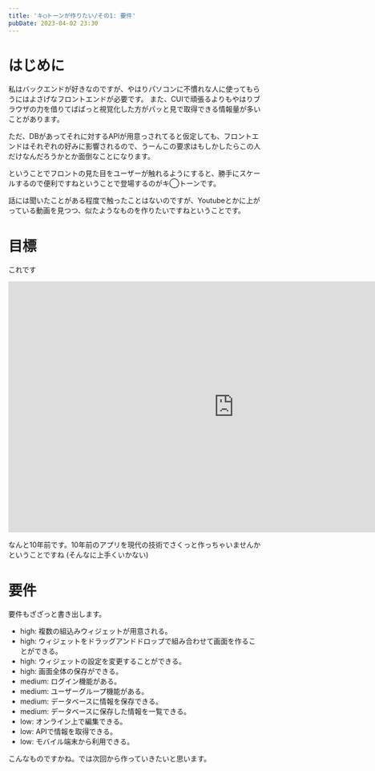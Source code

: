 ```yaml
---
title: 'キ◯トーンが作りたい/その1: 要件'
pubDate: 2023-04-02 23:30
---
```


# はじめに

私はバックエンドが好きなのですが、やはりパソコンに不慣れな人に使ってもらうにはよさげなフロントエンドが必要です。
また、CUIで頑張るよりもやはりブラウザの力を借りてばばっと視覚化した方がパッと見で取得できる情報量が多いことがあります。

ただ、DBがあってそれに対するAPIが用意っされてると仮定しても、フロントエンドはそれぞれの好みに影響されるので、うーんこの要求はもしかしたらこの人だけなんだろうかとか面倒なことになります。

ということでフロントの見た目をユーザーが触れるようにすると、勝手にスケールするので便利ですねということで登場するのがキ◯トーンです。

話には聞いたことがある程度で触ったことはないのですが、Youtubeとかに上がっている動画を見つつ、似たようなものを作りたいですねということです。


# 目標

これです

<iframe width="900" height="500" src="https://www.youtube.com/embed/BrebZZvp6a4" title="YouTube video player" frameborder="0" allow="accelerometer; autoplay; clipboard-write; encrypted-media; gyroscope; picture-in-picture; web-share" allowfullscreen></iframe>

なんと10年前です。10年前のアプリを現代の技術でさくっと作っちゃいませんかということですね (そんなに上手くいかない)


# 要件

要件もざざっと書き出します。

- high: 複数の組込みウィジェットが用意される。
- high: ウィジェットをドラッグアンドドロップで組み合わせて画面を作ることができる。
- high: ウィジェットの設定を変更することができる。
- high: 画面全体の保存ができる。
- medium: ログイン機能がある。
- medium: ユーザーグループ機能がある。
- medium: データベースに情報を保存できる。
- medium: データベースに保存した情報を一覧できる。
- low: オンライン上で編集できる。
- low: APIで情報を取得できる。
- low: モバイル端末から利用できる。

こんなものですかね。では次回から作っていきたいと思います。
